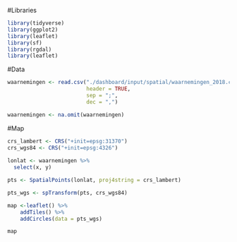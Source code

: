 #Libraries
```r
library(tidyverse)
library(ggplot2)
library(leaflet)
library(sf)
library(rgdal)
library(leaflet)
```


#Data
```r
waarnemingen <- read.csv("./dashboard/input/spatial/waarnemingen_2018.csv",
                         header = TRUE,
                         sep = ";",
                         dec = ",")

waarnemingen <- na.omit(waarnemingen) 
```


#Map
```r
crs_lambert <- CRS("+init=epsg:31370") 
crs_wgs84 <- CRS("+init=epsg:4326")
 
lonlat <- waarnemingen %>%
  select(x, y)

pts <- SpatialPoints(lonlat, proj4string = crs_lambert)

pts_wgs <- spTransform(pts, crs_wgs84)

map <-leaflet() %>%  
    addTiles() %>%
    addCircles(data = pts_wgs)

map
```